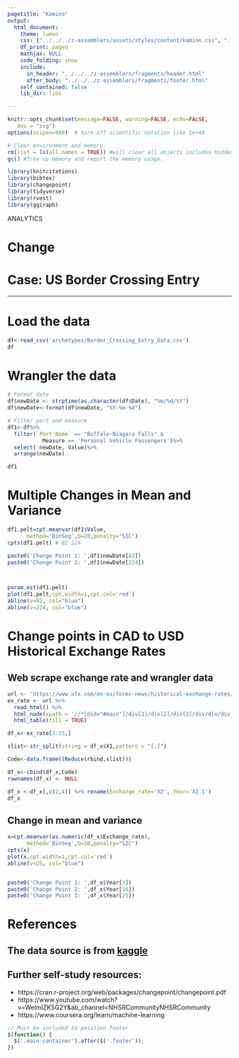 ```yaml
---
pagetitle: "Kamino"
output: 
  html_document:
    theme: lumen
    css: ["../../../z-assemblers/assets/styles/content/kamino.css", "../../../z-assemblers/assets/icons/line-awesome/css/line-awesome.css"]
    df_print: paged
    mathjax: NULL
    code_folding: show
    include:
      in_header: "../../../z-assemblers/fragments/header.html"
      after_body: "../../../z-assemblers/fragments/footer.html"
    self_contained: false
    lib_dir: libs

---
```



```r

knitr::opts_chunk$set(message=FALSE, warning=FALSE, echo=FALSE,
   dev = "svg")
options(scipen=999)  # turn-off scientific notation like 1e+48

# Clear environment and memory
rm(list = ls(all.names = TRUE)) #will clear all objects includes hidden objects.
gc() #free up memory and report the memory usage.

library(knitcitations)
library(bibtex)
library(changepoint)
library(tidyverse)
library(rvest)
library(ggiraph)

```

<div class="activity">
ANALYTICS 
</div>

# Change
# Case: US Border Crossing Entry


***

# Load the data
```r


df<-read_csv('archetypes/Border_Crossing_Entry_Data.csv')
df
```

# Wrangler the data

```r

# Format date
df$newDate <- strptime(as.character(df$Date), "%m/%d/%Y")
df$newDate<-format(df$newDate, "%Y-%m-%d")

# Filter port and measure
df1<-df%>%
  filter(`Port Name` == "Buffalo-Niagara Falls" & 
           Measure == 'Personal Vehicle Passengers')%>%
  select( newDate, Value)%>%
  arrange(newDate)

df1


```



# Multiple Changes in Mean and Variance

```r


df1.pelt=cpt.meanvar(df1$Value,
      method='BinSeg',Q=20,penalty="SIC")
cpts(df1.pelt) # 82 224

paste0('Change Point 1: ',df1$newDate[82])
paste0('Change Point 2: ',df1$newDate[224])



param.est(df1.pelt)
plot(df1.pelt,cpt.width=1,cpt.col='red')
abline(v=82, col="blue")
abline(v=224, col="blue")

```

# Change points in CAD to USD Historical Exchange Rates

## Web scrape exchange rate and wrangler data

```r


url <- 'https://www.ofx.com/en-us/forex-news/historical-exchange-rates/cad/usd/'
ex_rate <- url %>% 
  read_html() %>%
  html_node(xpath = '//*[@id="#main"]/div[3]/div[2]/div[2]/div/div/div[1]/div[2]/table') %>%
  html_table(fill = TRUE)

```



```r

df_x<-ex_rate[3:33,]

slist<-str_split(string = df_x$X1,pattern = "[,]")

Code<-data.frame((Reduce(rbind,slist)))

df_x<-cbind(df_x,Code)
rownames(df_x) <- NULL

df_x <-df_x[,c(2,4)] %>% rename(Exchange_rate='X2', Year='X2.1')
df_x

```

## Change in mean and variance

```r

x=cpt.meanvar(as.numeric(df_x$Exchange_rate),
      method='BinSeg',Q=10,penalty="SIC")
cpts(x) 
plot(x,cpt.width=1,cpt.col='red')
abline(v=25, col="blue")


paste0('Change Point 1: ',df_x$Year[3])
paste0('Change Point 2: ',df_x$Year[16])
paste0('Change Point 3: ',df_x$Year[25])
```


# References
## The data source is from [kaggle](https://www.kaggle.com/divyansh22/us-border-crossing-data)

## Further self-study resources:

* https://cran.r-project.org/web/packages/changepoint/changepoint.pdf
* https://www.youtube.com/watch?v=WelmlZK5G2Y&ab_channel=NHSRCommunityNHSRCommunity
* https://www.coursera.org/learn/machine-learning

  





```js

// Must be included to position footer
$(function() {
  $('.main-container').after($('.footer'));
})

```
